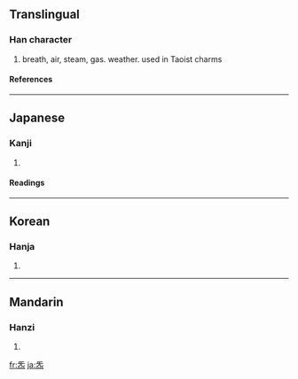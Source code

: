 ==Translingual==
===Han character===
{{Han char|rn=86|rad=火|as=04|sn=8|four=|canj=一山火 (MUF)}}
# breath, air, steam, gas. weather. used in Taoist charms
====References====
{{Han ref|kx=0666.270|dkj=18891|dj=1076.040|hdz=32194.080|uh=7081|ud=28801}}

----
==Japanese==
===Kanji===
{{ja-kanji|grade=|rs=火04}}
# {{defn|Japanese}} 
====Readings====
{{ja-readings|on=[[き]] (ki), [[け]] (ke)|kun=}}

----
==Korean==
===Hanja===
{{ko-hanja|hangeul=기|eumhun=|rv=gi|mr=ki|y=ki}}
# {{defn|Korean}}

----
==Mandarin==
===Hanzi===
{{cmn-hanzi|pin=[[gěng]] ([[geng3]]), [[guì]] ([[gui4]]), [[qì]] ([[qi4]])|wg=keng<sup>3</sup>, kuei<sup>4</sup>, ch'i<sup>4</sup>}}
# {{defn|Mandarin}}

[[fr:炁]]
[[ja:炁]]